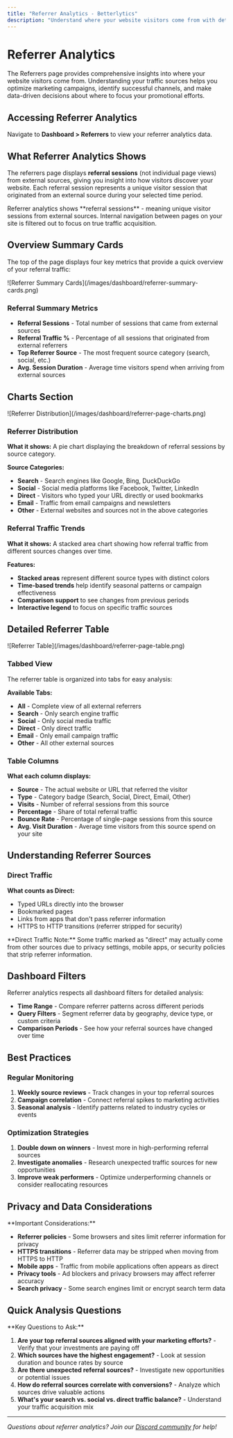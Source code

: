 ```yaml
---
title: "Referrer Analytics - Betterlytics"
description: "Understand where your website visitors come from with detailed referrer analytics including traffic sources, search engines, social media, and direct visits."
---
```



# Referrer Analytics

The Referrers page provides comprehensive insights into where your website visitors come from. Understanding your traffic sources helps you optimize marketing campaigns, identify successful channels, and make data-driven decisions about where to focus your promotional efforts.

## Accessing Referrer Analytics

Navigate to **Dashboard > Referrers** to view your referrer analytics data.

## What Referrer Analytics Shows

The referrers page displays **referral sessions** (not individual page views) from external sources, giving you insight into how visitors discover your website. Each referral session represents a unique visitor session that originated from an external source during your selected time period.

<Callout type="info">
Referrer analytics shows **referral sessions** - meaning unique visitor sessions from external sources. Internal navigation between pages on your site is filtered out to focus on true traffic acquisition.
</Callout>

## Overview Summary Cards

The top of the page displays four key metrics that provide a quick overview of your referral traffic:

<div style={{ textAlign: "center", margin: "20px 0" }}>
  ![Referrer Summary Cards](/images/dashboard/referrer-summary-cards.png)
</div>

### Referral Summary Metrics

- **Referral Sessions** - Total number of sessions that came from external sources
- **Referral Traffic %** - Percentage of all sessions that originated from external referrers  
- **Top Referrer Source** - The most frequent source category (search, social, etc.)
- **Avg. Session Duration** - Average time visitors spend when arriving from external sources

## Charts Section

<div style={{ textAlign: "center", margin: "20px 0" }}>
  ![Referrer Distribution](/images/dashboard/referrer-page-charts.png)
</div>

### Referrer Distribution

**What it shows:** A pie chart displaying the breakdown of referral sessions by source category.

**Source Categories:**
- **Search** - Search engines like Google, Bing, DuckDuckGo
- **Social** - Social media platforms like Facebook, Twitter, LinkedIn
- **Direct** - Visitors who typed your URL directly or used bookmarks
- **Email** - Traffic from email campaigns and newsletters
- **Other** - External websites and sources not in the above categories

### Referral Traffic Trends

**What it shows:** A stacked area chart showing how referral traffic from different sources changes over time.

**Features:**
- **Stacked areas** represent different source types with distinct colors
- **Time-based trends** help identify seasonal patterns or campaign effectiveness
- **Comparison support** to see changes from previous periods
- **Interactive legend** to focus on specific traffic sources

## Detailed Referrer Table

<div style={{ textAlign: "center", margin: "20px 0" }}>
  ![Referrer Table](/images/dashboard/referrer-page-table.png)
</div>

### Tabbed View

The referrer table is organized into tabs for easy analysis:

**Available Tabs:**
- **All** - Complete view of all external referrers
- **Search** - Only search engine traffic
- **Social** - Only social media traffic  
- **Direct** - Only direct traffic
- **Email** - Only email campaign traffic
- **Other** - All other external sources

### Table Columns

**What each column displays:**
- **Source** - The actual website or URL that referred the visitor
- **Type** - Category badge (Search, Social, Direct, Email, Other)
- **Visits** - Number of referral sessions from this source
- **Percentage** - Share of total referral traffic
- **Bounce Rate** - Percentage of single-page sessions from this source
- **Avg. Visit Duration** - Average time visitors from this source spend on your site


## Understanding Referrer Sources

### Direct Traffic

**What counts as Direct:**
- Typed URLs directly into the browser
- Bookmarked pages
- Links from apps that don't pass referrer information
- HTTPS to HTTP transitions (referrer stripped for security)

<Callout type="info">
**Direct Traffic Note:** Some traffic marked as "direct" may actually come from other sources due to privacy settings, mobile apps, or security policies that strip referrer information.
</Callout>

## Dashboard Filters

Referrer analytics respects all dashboard filters for detailed analysis:

- **Time Range** - Compare referrer patterns across different periods
- **Query Filters** - Segment referrer data by geography, device type, or custom criteria
- **Comparison Periods** - See how your referral sources have changed over time

## Best Practices

### Regular Monitoring
1. **Weekly source reviews** - Track changes in your top referral sources
2. **Campaign correlation** - Connect referral spikes to marketing activities
3. **Seasonal analysis** - Identify patterns related to industry cycles or events

### Optimization Strategies
1. **Double down on winners** - Invest more in high-performing referral sources
2. **Investigate anomalies** - Research unexpected traffic sources for new opportunities
3. **Improve weak performers** - Optimize underperforming channels or consider reallocating resources

## Privacy and Data Considerations

<Callout type="warning">
**Important Considerations:**

- **Referrer policies** - Some browsers and sites limit referrer information for privacy
- **HTTPS transitions** - Referrer data may be stripped when moving from HTTPS to HTTP
- **Mobile apps** - Traffic from mobile applications often appears as direct
- **Privacy tools** - Ad blockers and privacy browsers may affect referrer accuracy
- **Search privacy** - Some search engines limit or encrypt search term data
</Callout>

## Quick Analysis Questions

<Callout type="tip">
**Key Questions to Ask:**

1. **Are your top referral sources aligned with your marketing efforts?** - Verify that your investments are paying off
2. **Which sources have the highest engagement?** - Look at session duration and bounce rates by source
3. **Are there unexpected referral sources?** - Investigate new opportunities or potential issues
4. **How do referral sources correlate with conversions?** - Analyze which sources drive valuable actions
5. **What's your search vs. social vs. direct traffic balance?** - Understand your traffic acquisition mix
</Callout>

---

*Questions about referrer analytics? Join our [Discord community](https://discord.gg/vwqSvPn6sP) for help!* 